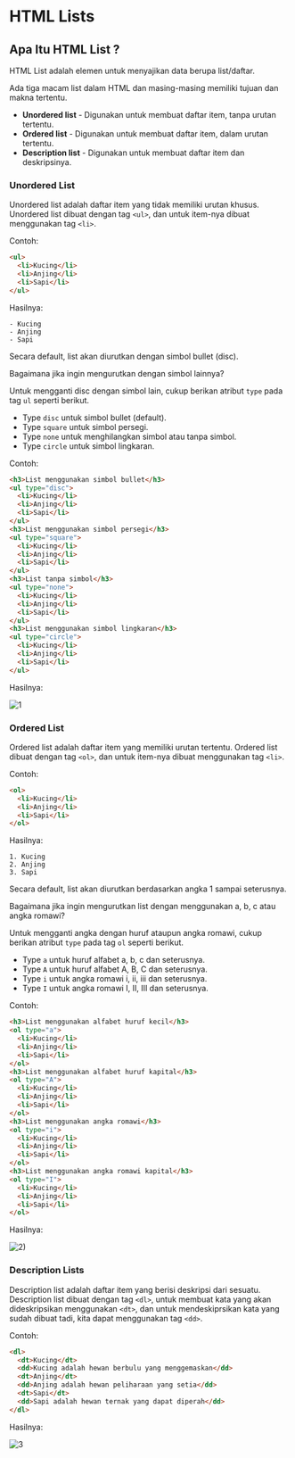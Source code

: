 # HTML Lists

## Apa Itu HTML List ?

HTML List adalah elemen untuk menyajikan data berupa list/daftar.

Ada tiga macam list dalam HTML dan masing-masing memiliki tujuan dan makna tertentu.

- **Unordered list** - Digunakan untuk membuat daftar item, tanpa urutan tertentu.
- **Ordered list** - Digunakan untuk membuat daftar item, dalam urutan tertentu.
- **Description list** - Digunakan untuk membuat daftar item dan deskripsinya.

### Unordered List

Unordered list adalah daftar item yang tidak memiliki urutan khusus. Unordered list dibuat dengan tag `<ul>`, dan untuk item-nya dibuat menggunakan tag `<li>`.

Contoh:

```html
<ul>
  <li>Kucing</li>
  <li>Anjing</li>
  <li>Sapi</li>
</ul>
```

Hasilnya:
```
- Kucing
- Anjing
- Sapi
```
Secara default, list akan diurutkan dengan simbol bullet (disc).

Bagaimana jika ingin mengurutkan dengan simbol lainnya?

Untuk mengganti disc dengan simbol lain, cukup berikan atribut `type` pada tag `ul` seperti berikut.

- Type `disc` untuk simbol bullet (default).
- Type `square` untuk simbol persegi.
- Type `none` untuk menghilangkan simbol atau tanpa simbol.
- Type `circle` untuk simbol lingkaran.

Contoh:

```html
<h3>List menggunakan simbol bullet</h3>
<ul type="disc">
  <li>Kucing</li>
  <li>Anjing</li>
  <li>Sapi</li>
</ul>
<h3>List menggunakan simbol persegi</h3>
<ul type="square">
  <li>Kucing</li>
  <li>Anjing</li>
  <li>Sapi</li>
</ul>
<h3>List tanpa simbol</h3>
<ul type="none">
  <li>Kucing</li>
  <li>Anjing</li>
  <li>Sapi</li>
</ul>
<h3>List menggunakan simbol lingkaran</h3>
<ul type="circle">
  <li>Kucing</li>
  <li>Anjing</li>
  <li>Sapi</li>
</ul>
```

Hasilnya:

![1](https://github.com/bellshade/HTML-CSS/blob/main/HTML/018%20HTML%20Lists/img/custom-ul.png?raw=true)

### Ordered List

Ordered list adalah daftar item yang memiliki urutan tertentu. Ordered list dibuat dengan tag `<ol>`, dan untuk item-nya dibuat menggunakan tag `<li>`.

Contoh:

```html
<ol>
  <li>Kucing</li>
  <li>Anjing</li>
  <li>Sapi</li>
</ol>
```

Hasilnya:
```
1. Kucing
2. Anjing
3. Sapi
```

Secara default, list akan diurutkan berdasarkan angka 1 sampai seterusnya.

Bagaimana jika ingin mengurutkan list dengan menggunakan a, b, c atau angka romawi?

Untuk mengganti angka dengan huruf ataupun angka romawi, cukup berikan atribut `type` pada tag `ol` seperti berikut.

- Type `a` untuk huruf alfabet a, b, c dan seterusnya.
- Type `A` untuk huruf alfabet A, B, C dan seterusnya.
- Type `i` untuk angka romawi i, ii, iii dan seterusnya.
- Type `I` untuk angka romawi I, II, III dan seterusnya.

Contoh:

```html
<h3>List menggunakan alfabet huruf kecil</h3>
<ol type="a">
  <li>Kucing</li>
  <li>Anjing</li>
  <li>Sapi</li>
</ol>
<h3>List menggunakan alfabet huruf kapital</h3>
<ol type="A">
  <li>Kucing</li>
  <li>Anjing</li>
  <li>Sapi</li>
</ol>
<h3>List menggunakan angka romawi</h3>
<ol type="i">
  <li>Kucing</li>
  <li>Anjing</li>
  <li>Sapi</li>
</ol>
<h3>List menggunakan angka romawi kapital</h3>
<ol type="I">
  <li>Kucing</li>
  <li>Anjing</li>
  <li>Sapi</li>
</ol>
```

Hasilnya:

![2)](https://github.com/bellshade/HTML-CSS/raw/main/HTML/018%20HTML%20Lists/img/custom-ol.png)

### Description Lists

Description list adalah daftar item yang berisi deskripsi dari sesuatu.
Description list dibuat dengan tag `<dl>`, untuk membuat kata yang akan dideskripsikan menggunakan `<dt>`, dan untuk mendeskiprsikan kata yang sudah dibuat tadi, kita dapat menggunakan tag `<dd>`.

Contoh:

```html
<dl>
  <dt>Kucing</dt>
  <dd>Kucing adalah hewan berbulu yang menggemaskan</dd>
  <dt>Anjing</dt>
  <dd>Anjing adalah hewan peliharaan yang setia</dd>
  <dt>Sapi</dt>
  <dd>Sapi adalah hewan ternak yang dapat diperah</dd>
</dl>
```

Hasilnya:

![3](https://github.com/bellshade/HTML-CSS/raw/main/HTML/018%20HTML%20Lists/img/dl.png)
